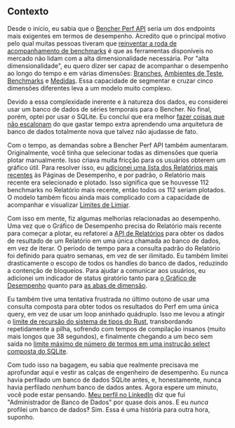 ## Contexto

Desde o início, eu sabia que o [Bencher Perf API][perf query]
seria um dos endpoints mais exigentes em termos de desempenho.
Acredito que o principal motivo pelo qual muitas pessoas tiveram que [reinventar a roda de acompanhamento de benchmarks][prior art]
é que as ferramentas disponíveis no mercado não lidam com a alta dimensionalidade necessária.
Por "alta dimensionalidade", eu quero dizer ser capaz de acompanhar o desempenho ao longo do tempo e em várias dimensões:
[Branches][branch], [Ambientes de Teste][testbed], [Benchmarks][benchmarks] e [Medidas][measures].
Essa capacidade de segmentar e cruzar cinco dimensões diferentes leva a um modelo muito complexo.

Devido a essa complexidade inerente e à natureza dos dados,
eu considerei usar um banco de dados de séries temporais para o Bencher.
No final, porém, optei por usar o SQLite.
Eu concluí que era melhor [fazer coisas que não escalonam][do things that dont scale]
do que gastar tempo extra aprendendo uma arquitetura de banco de dados totalmente nova que talvez não ajudasse de fato.

Com o tempo, as demandas sobre a Bencher Perf API também aumentaram.
Originalmente, você tinha que selecionar todas as dimensões que queria plotar manualmente.
Isso criava muita fricção para os usuários obterem um gráfico útil.
Para resolver isso, eu [adicionei uma lista dos Relatórios mais recentes][github issue 133] às Páginas de Desempenho,
e por padrão, o Relatório mais recente era selecionado e plotado.
Isso significa que se houvesse 112 benchmarks no Relatório mais recente, então todos os 112 seriam plotados.
O modelo também ficou ainda mais complicado com a capacidade de acompanhar e visualizar [Limites de Limiar][thresholds].

Com isso em mente, fiz algumas melhorias relacionadas ao desempenho.
Uma vez que o Gráfico de Desempenho precisa do Relatório mais recente para começar a plotar,
eu refatorei a [API de Relatórios][reports api] para obter os dados de resultado de um Relatório em uma única chamada ao banco de dados, em vez de iterar.
O período de tempo para a consulta padrão do Relatório foi definido para quatro semanas, em vez de ser ilimitado.
Eu também limitei drasticamente o escopo de todos os handles do banco de dados, reduzindo a contenção de bloqueios.
Para ajudar a comunicar aos usuários, eu adicionei um indicador de status giratório tanto para [o Gráfico de Desempenho][bencher v0317] quanto para [as abas de dimensão][bencher v045].

Eu também tive uma tentativa frustrada no último outono de usar uma consulta composta para obter todos os resultados do Perf em uma única query,
em vez de usar um loop aninhado quádruplo.
Isso me levou a atingir o [limite de recursão do sistema de tipos do Rust][recusion limit],
transbordando repetidamente a pilha,
sofrendo com tempos de compilação insanos (muito mais longos que 38 segundos),
e finalmente chegando a um beco sem saída no [limite máximo de número de termos em uma instrução select composta do SQLite][sqlite limits].

Com tudo isso na bagagem, eu sabia que realmente precisava me aprofundar aqui
e vestir as calças de engenheiro de desempenho.
Eu nunca havia perfilado um banco de dados SQLite antes,
e, honestamente, nunca havia perfilado _nenhum_ banco de dados antes.
Agora espere um minuto, você pode estar pensando.
[Meu perfil no LinkedIn][linkedin epompeii] diz que fui "Administrador de Banco de Dados" por quase dois anos.
E eu _nunca_ profilei um banco de dados‽
Sim. Essa é uma história para outra hora, suponho.

[do things that dont scale]: https://paulgraham.com/ds.html
[github issue 133]: https://github.com/bencherdev/bencher/issues/133
[recusion limit]: https://doc.rust-lang.org/reference/attributes/limits.html#the-recursion_limit-attribute
[sqlite limits]: https://www.sqlite.org/limits.html
[linkedin epompeii]: https://www.linkedin.com/in/epompeii/

[perf query]: /pt/docs/api/projects/perf/#get-v0projectsprojectperf
[prior art]: /pt/docs/reference/prior-art/#benchmark-tracking-tools
[branch]: /pt/docs/explanation/benchmarking/#branch
[testbed]: /pt/docs/explanation/benchmarking/#testbed
[benchmarks]: /pt/docs/explanation/benchmarking/#benchmark
[measures]: /pt/docs/explanation/benchmarking/#measure
[thresholds]: /pt/docs/explanation/thresholds/
[reports api]: /pt/docs/api/projects/reports/#get-v0projectsprojectreports
[bencher v0317]: /pt/docs/reference/changelog/#v0317
[bencher v045]: /pt/docs/reference/changelog/#v045